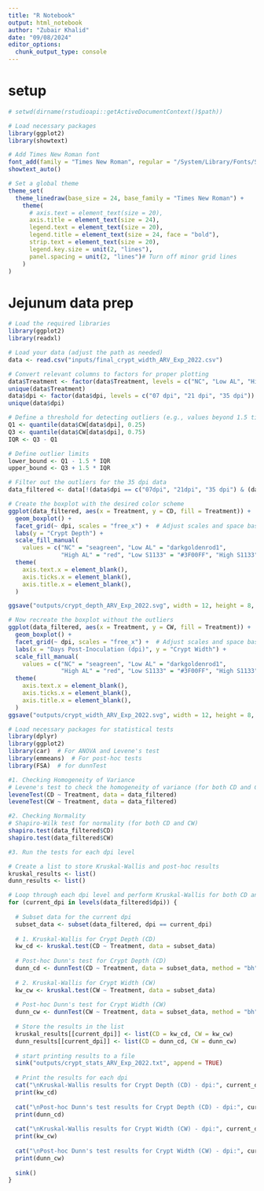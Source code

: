 ```yaml
---
title: "R Notebook"
output: html_notebook
author: "Zubair Khalid"
date: "09/08/2024"
editor_options: 
  chunk_output_type: console
---
```

# setup

```r

# setwd(dirname(rstudioapi::getActiveDocumentContext()$path))

# Load necessary packages
library(ggplot2)
library(showtext)

# Add Times New Roman font
font_add(family = "Times New Roman", regular = "/System/Library/Fonts/Supplemental/Times New Roman.ttf")
showtext_auto()

# Set a global theme
theme_set(
  theme_linedraw(base_size = 24, base_family = "Times New Roman") +
    theme(
      # axis.text = element_text(size = 20),
      axis.title = element_text(size = 24),
      legend.text = element_text(size = 20),
      legend.title = element_text(size = 24, face = "bold"),
      strip.text = element_text(size = 20),
      legend.key.size = unit(2, "lines"),
      panel.spacing = unit(2, "lines")# Turn off minor grid lines
    )
)
```

# Jejunum data prep

```r
# Load the required libraries
library(ggplot2)
library(readxl)

# Load your data (adjust the path as needed)
data <- read.csv("inputs/final_crypt_width_ARV_Exp_2022.csv")

# Convert relevant columns to factors for proper plotting
data$Treatment <- factor(data$Treatment, levels = c("NC", "Low AL", "High AL", "Low S1133", "High S1133"))
unique(data$Treatment)
data$dpi <- factor(data$dpi, levels = c("07 dpi", "21 dpi", "35 dpi"))
unique(data$dpi)

# Define a threshold for detecting outliers (e.g., values beyond 1.5 times the interquartile range)
Q1 <- quantile(data$CW[data$dpi], 0.25)
Q3 <- quantile(data$CW[data$dpi], 0.75)
IQR <- Q3 - Q1

# Define outlier limits
lower_bound <- Q1 - 1.5 * IQR
upper_bound <- Q3 + 1.5 * IQR

# Filter out the outliers for the 35 dpi data
data_filtered <- data[!(data$dpi == c("07dpi", "21dpi", "35 dpi") & (data$CW < lower_bound | data$CW > upper_bound)), ]

```

```r

# Create the boxplot with the desired color scheme
ggplot(data_filtered, aes(x = Treatment, y = CD, fill = Treatment)) +
  geom_boxplot() +
  facet_grid(~ dpi, scales = "free_x") +  # Adjust scales and space based on dpi
  labs(y = "Crypt Depth") +
  scale_fill_manual(
    values = c("NC" = "seagreen", "Low AL" = "darkgoldenrod1", 
               "High AL" = "red", "Low S1133" = "#3F00FF", "High S1133" = "purple")) +
  theme(
    axis.text.x = element_blank(),
    axis.ticks.x = element_blank(),
    axis.title.x = element_blank(),
  )

ggsave("outputs/crypt_depth_ARV_Exp_2022.svg", width = 12, height = 8, dpi = 600)


```

```r


# Now recreate the boxplot without the outliers
ggplot(data_filtered, aes(x = Treatment, y = CW, fill = Treatment)) +
  geom_boxplot() +
  facet_grid(~ dpi, scales = "free_x") +  # Adjust scales and space based on dpi
  labs(x = "Days Post-Inoculation (dpi)", y = "Crypt Width") +
  scale_fill_manual(
    values = c("NC" = "seagreen", "Low AL" = "darkgoldenrod1", 
               "High AL" = "red", "Low S1133" = "#3F00FF", "High S1133" = "purple")) +
  theme(
    axis.text.x = element_blank(),
    axis.ticks.x = element_blank(),
    axis.title.x = element_blank(),
  )
ggsave("outputs/crypt_width_ARV_Exp_2022.svg", width = 12, height = 8, dpi = 600)

```

```r
# Load necessary packages for statistical tests
library(dplyr)
library(ggplot2)
library(car)  # For ANOVA and Levene's test
library(emmeans)  # For post-hoc tests
library(FSA)  # for dunnTest

#1. Checking Homogeneity of Variance
# Levene's test to check the homogeneity of variance (for both CD and CW)
leveneTest(CD ~ Treatment, data = data_filtered)
leveneTest(CW ~ Treatment, data = data_filtered)

#2. Checking Normality
# Shapiro-Wilk test for normality (for both CD and CW)
shapiro.test(data_filtered$CD)
shapiro.test(data_filtered$CW)

#3. Run the tests for each dpi level

# Create a list to store Kruskal-Wallis and post-hoc results
kruskal_results <- list()
dunn_results <- list()

# Loop through each dpi level and perform Kruskal-Wallis for both CD and CW
for (current_dpi in levels(data_filtered$dpi)) {
  
  # Subset data for the current dpi
  subset_data <- subset(data_filtered, dpi == current_dpi)
  
  # 1. Kruskal-Wallis for Crypt Depth (CD)
  kw_cd <- kruskal.test(CD ~ Treatment, data = subset_data)
  
  # Post-hoc Dunn's test for Crypt Depth (CD)
  dunn_cd <- dunnTest(CD ~ Treatment, data = subset_data, method = "bh")
  
  # 2. Kruskal-Wallis for Crypt Width (CW)
  kw_cw <- kruskal.test(CW ~ Treatment, data = subset_data)
  
  # Post-hoc Dunn's test for Crypt Width (CW)
  dunn_cw <- dunnTest(CW ~ Treatment, data = subset_data, method = "bh")
  
  # Store the results in the list
  kruskal_results[[current_dpi]] <- list(CD = kw_cd, CW = kw_cw)
  dunn_results[[current_dpi]] <- list(CD = dunn_cd, CW = dunn_cw)
  
  # start printing results to a file
  sink("outputs/crypt_stats_ARV_Exp_2022.txt", append = TRUE)
  
  # Print the results for each dpi
  cat("\nKruskal-Wallis results for Crypt Depth (CD) - dpi:", current_dpi, "\n")
  print(kw_cd)
  
  cat("\nPost-hoc Dunn's test results for Crypt Depth (CD) - dpi:", current_dpi, "\n")
  print(dunn_cd)
  
  cat("\nKruskal-Wallis results for Crypt Width (CW) - dpi:", current_dpi, "\n")
  print(kw_cw)
  
  cat("\nPost-hoc Dunn's test results for Crypt Width (CW) - dpi:", current_dpi, "\n")
  print(dunn_cw)
  
  sink()
}

```